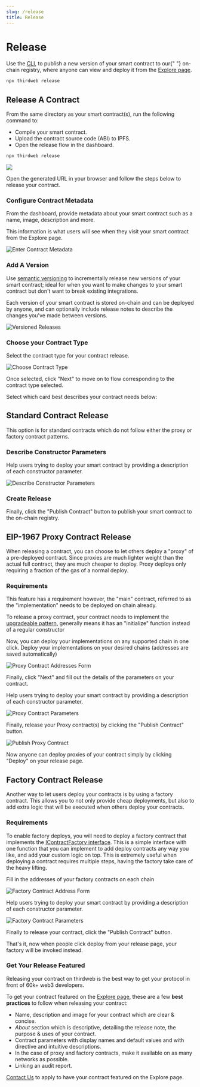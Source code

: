 ```yaml
---
slug: /release
title: Release
---
```



# Release

<div className="heroGrid">
<div>

<p>
Use the <a href="https://portal.thirdweb.com/cli">CLI</a>,
to publish a new version of your smart contract to our{" "}
on-chain registry,
where anyone can view and deploy it from the <a href="https://thirdweb.com/explore">Explore page</a>.

</p>

```bash
npx thirdweb release
```

</div>

<div className="heroGridImageContainer">
  <YoutubeEmbed link={"https://www.youtube.com/embed/itE25mcYpzU"} />
</div>
</div>

## Release A Contract

<div className="heroGrid">
<div>

From the same directory as your smart contract(s), run the following command
to:

- Compile your smart contract.
- Upload the contract source code (ABI) to IPFS.
- Open the release flow in the dashboard.

```bash
npx thirdweb release
```

</div>

<div className="heroGridImageContainer">
  <img src="/assets/release.png"/>
</div>
</div>

Open the generated URL in your browser and follow the steps below to release your contract.

### Configure Contract Metadata

From the dashboard, provide metadata about your smart contract such as a name, image, description and more.

This information is what users will see when they visit your smart contract from the Explore page.

![Enter Contract Metadata](/assets/publish/publish-your-contract.png)

### Add A Version

Use [semantic versioning](https://semver.org/) to incrementally release new versions of your smart contract;
ideal for when you want to make changes to your smart contract but don't want to break existing integrations.

Each version of your smart contract is stored on-chain and can be deployed by anyone, and
can optionally include release notes to describe the changes you've made between versions.

![Versioned Releases](/assets/publish/version-and-audit.png)

### Choose your Contract Type

Select the contract type for your contract release.

![Choose Contract Type](/assets/publish/choose-contract-type.png)

Once selected, click "Next" to move on to flow corresponding to the contract type selected.

Select which card best describes your contract needs below:

<ChoosePublishContract />

<!-- Selects Standard Contract -->

<div id="standard-contract-section">

## Standard Contract Release

This option is for standard contracts which do not follow either the proxy or factory contract patterns.

### Describe Constructor Parameters

Help users trying to deploy your smart contract by providing a description of each constructor parameter.

![Describe Constructor Parameters](/assets/publish/contract-parameters.png)

### Create Release

Finally, click the "Publish Contract" button to publish your smart contract to the on-chain registry.

</div>

<!-- Selects Proxy Contract -->

<div id="proxy-contract-section">

## EIP-1967 Proxy Contract Release

When releasing a contract, you can choose to let others deploy a "proxy" of a pre-deployed contract. Since proxies are much lighter weight than the actual full contract, they are much cheaper to deploy. Proxy deploys only requiring a fraction of the gas of a normal deploy.

### Requirements

This feature has a requirement however, the "main" contract, referred to as the "implementation" needs to be deployed on chain already.

To release a proxy contract, your contract needs to implement the [upgradeable pattern](https://docs.openzeppelin.com/upgrades-plugins/1.x/writing-upgradeable), generally means it has an "initialize" function instead of a regular constructor

Now, you can deploy your implementations on any supported chain in one click.
Deploy your implementations on your desired chains (addresses are saved automatically)

![Proxy Contract Addresses Form](/assets/publish/proxy-address.png)

Finally, click "Next" and fill out the details of the parameters on your contract.

Help users trying to deploy your smart contract by providing a description of each constructor parameter.

![Proxy Contract Parameters](/assets/publish/proxy-params.png)

Finally, release your Proxy contract(s) by clicking the "Publish Contract" button.

![Publish Proxy Contract](/assets/publish/proxy-publish.png)

Now anyone can deploy proxies of your contract simply by clicking "Deploy" on your release page.

</div>

<!-- Selects Factory Contract -->

<div id="factory-contract-section">

## Factory Contract Release

Another way to let users deploy your contracts is by using a factory contract. This allows you to not only provide cheap deployments, but also to add extra logic that will be executed when others deploy your contracts.

### Requirements

To enable factory deploys, you will need to deploy a factory contract that implements the [IContractFactory interface](https://portal.thirdweb.com/contracts/IContractFactory). This is a simple interface with one function that you can implement to add deploy contracts any way you like, and add your custom logic on top. This is extremely useful when deploying a contract requires multiple steps, having the factory take care of the heavy lifting.

Fill in the addresses of your factory contracts on each chain

![Factory Contract Address Form](/assets/publish/factory-addresses.png)

Help users trying to deploy your smart contract by providing a description of each constructor parameter.

![Factory Contract Parameters](/assets/publish/contract-parameters.png)

Finally to release your contract, click the "Publish Contract" button.

That's it, now when people click deploy from your release page, your factory will be invoked instead.

</div>

### Get Your Release Featured

Releasing your contract on thirdweb is the best way to get your protocol in front of 60k+ web3 developers.

To get your contract featured on the <a href="https://thirdweb.com/explore">Explore page</a>, these are a few **best practices** to follow when releasing your contract:

- Name, description and image for your contract which are clear & concise.
- _About_ section which is descriptive, detailing the release note, the purpose & uses of your contract.
- Contract parameters with display names and default values and with directive and intuitive descriptions.
- In the case of proxy and factory contracts, make it available on as many networks as possible.
- Linking an audit report.

[Contact Us](https://form.typeform.com/to/FAwehBFl) to apply to have your contract featured on the Explore page.
